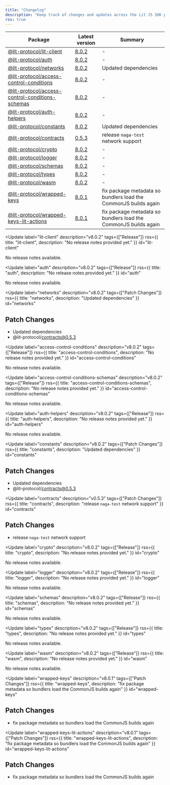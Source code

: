 ```yaml
---
title: "Changelog"
description: "Keep track of changes and updates across the Lit JS SDK packages"
rss: true
---
```


| Package | Latest version | Summary |
| ------- | -------------- | ------- |
| [@lit-protocol/lit-client](#lit-client) | [8.0.2](https://www.npmjs.com/package/%40lit-protocol%2Flit-client) | - |
| [@lit-protocol/auth](#auth) | [8.0.2](https://www.npmjs.com/package/%40lit-protocol%2Fauth) | - |
| [@lit-protocol/networks](#networks) | [8.0.2](https://www.npmjs.com/package/%40lit-protocol%2Fnetworks) | Updated dependencies |
| [@lit-protocol/access-control-conditions](#access-control-conditions) | [8.0.2](https://www.npmjs.com/package/%40lit-protocol%2Faccess-control-conditions) | - |
| [@lit-protocol/access-control-conditions-schemas](#access-control-conditions-schemas) | [8.0.2](https://www.npmjs.com/package/%40lit-protocol%2Faccess-control-conditions-schemas) | - |
| [@lit-protocol/auth-helpers](#auth-helpers) | [8.0.2](https://www.npmjs.com/package/%40lit-protocol%2Fauth-helpers) | - |
| [@lit-protocol/constants](#constants) | [8.0.2](https://www.npmjs.com/package/%40lit-protocol%2Fconstants) | Updated dependencies |
| [@lit-protocol/contracts](#contracts) | [0.5.3](https://www.npmjs.com/package/%40lit-protocol%2Fcontracts) | release `naga-test` network support |
| [@lit-protocol/crypto](#crypto) | [8.0.2](https://www.npmjs.com/package/%40lit-protocol%2Fcrypto) | - |
| [@lit-protocol/logger](#logger) | [8.0.2](https://www.npmjs.com/package/%40lit-protocol%2Flogger) | - |
| [@lit-protocol/schemas](#schemas) | [8.0.2](https://www.npmjs.com/package/%40lit-protocol%2Fschemas) | - |
| [@lit-protocol/types](#types) | [8.0.2](https://www.npmjs.com/package/%40lit-protocol%2Ftypes) | - |
| [@lit-protocol/wasm](#wasm) | [8.0.2](https://www.npmjs.com/package/%40lit-protocol%2Fwasm) | - |
| [@lit-protocol/wrapped-keys](#wrapped-keys) | [8.0.1](https://www.npmjs.com/package/%40lit-protocol%2Fwrapped-keys) | fix package metadata so bundlers load the CommonJS builds again |
| [@lit-protocol/wrapped-keys-lit-actions](#wrapped-keys-lit-actions) | [8.0.1](https://www.npmjs.com/package/%40lit-protocol%2Fwrapped-keys-lit-actions) | fix package metadata so bundlers load the CommonJS builds again |

<Update
  label="lit-client"
  description="v8.0.2"
  tags={["Release"]}
  rss={{ title: "lit-client", description: "No release notes provided yet." }}
  id="lit-client"
>

  No release notes available.
</Update>

<Update
  label="auth"
  description="v8.0.2"
  tags={["Release"]}
  rss={{ title: "auth", description: "No release notes provided yet." }}
  id="auth"
>

  No release notes available.
</Update>

<Update
  label="networks"
  description="v8.0.2"
  tags={["Patch Changes"]}
  rss={{ title: "networks", description: "Updated dependencies" }}
  id="networks"
>

  ## Patch Changes

  - Updated dependencies
  - @lit-protocol/contracts@0.5.3
</Update>

<Update
  label="access-control-conditions"
  description="v8.0.2"
  tags={["Release"]}
  rss={{ title: "access-control-conditions", description: "No release notes provided yet." }}
  id="access-control-conditions"
>

  No release notes available.
</Update>

<Update
  label="access-control-conditions-schemas"
  description="v8.0.2"
  tags={["Release"]}
  rss={{ title: "access-control-conditions-schemas", description: "No release notes provided yet." }}
  id="access-control-conditions-schemas"
>

  No release notes available.
</Update>

<Update
  label="auth-helpers"
  description="v8.0.2"
  tags={["Release"]}
  rss={{ title: "auth-helpers", description: "No release notes provided yet." }}
  id="auth-helpers"
>

  No release notes available.
</Update>

<Update
  label="constants"
  description="v8.0.2"
  tags={["Patch Changes"]}
  rss={{ title: "constants", description: "Updated dependencies" }}
  id="constants"
>

  ## Patch Changes

  - Updated dependencies
  - @lit-protocol/contracts@0.5.3
</Update>

<Update
  label="contracts"
  description="v0.5.3"
  tags={["Patch Changes"]}
  rss={{ title: "contracts", description: "release `naga-test` network support" }}
  id="contracts"
>

  ## Patch Changes

  - release `naga-test` network support
</Update>

<Update
  label="crypto"
  description="v8.0.2"
  tags={["Release"]}
  rss={{ title: "crypto", description: "No release notes provided yet." }}
  id="crypto"
>

  No release notes available.
</Update>

<Update
  label="logger"
  description="v8.0.2"
  tags={["Release"]}
  rss={{ title: "logger", description: "No release notes provided yet." }}
  id="logger"
>

  No release notes available.
</Update>

<Update
  label="schemas"
  description="v8.0.2"
  tags={["Release"]}
  rss={{ title: "schemas", description: "No release notes provided yet." }}
  id="schemas"
>

  No release notes available.
</Update>

<Update
  label="types"
  description="v8.0.2"
  tags={["Release"]}
  rss={{ title: "types", description: "No release notes provided yet." }}
  id="types"
>

  No release notes available.
</Update>

<Update
  label="wasm"
  description="v8.0.2"
  tags={["Release"]}
  rss={{ title: "wasm", description: "No release notes provided yet." }}
  id="wasm"
>

  No release notes available.
</Update>

<Update
  label="wrapped-keys"
  description="v8.0.1"
  tags={["Patch Changes"]}
  rss={{ title: "wrapped-keys", description: "fix package metadata so bundlers load the CommonJS builds again" }}
  id="wrapped-keys"
>

  ## Patch Changes

  - fix package metadata so bundlers load the CommonJS builds again
</Update>

<Update
  label="wrapped-keys-lit-actions"
  description="v8.0.1"
  tags={["Patch Changes"]}
  rss={{ title: "wrapped-keys-lit-actions", description: "fix package metadata so bundlers load the CommonJS builds again" }}
  id="wrapped-keys-lit-actions"
>

  ## Patch Changes

  - fix package metadata so bundlers load the CommonJS builds again
</Update>
